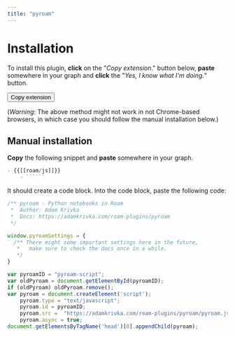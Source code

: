 ```yaml
---
title: "pyroam"
---
```


# Installation

To install this plugin, **click** on the "*Copy extension*." button below, **paste** somewhere in your graph and **click** the "*Yes, I know what I'm doing.*" button.

<form action="javascript:%3B(()%3D%3E%7Blet%20l%20%3D%20function(e)%20%7B%0Ae.clipboardData.setData(%22text%2Fplain%22%2C%20%22-%20%5B%5Bpyroam%5D%5D%20%5Cn%20%20%20%20-%20%7B%7B%5B%5Broam%2Fjs%5D%5D%7D%7D%5Cn%20%20%20%20%20%20%20%20-%20%60%60%60javascript%5Cn%2F**%20pyroam%20-%20Python%20notebooks%20in%20Roam%5Cn%20*%20%20Author%3A%20Adam%20Krivka%5Cn%20*%20%20Docs%3A%20https%3A%2F%2Fadamkrivka.com%2Froam-plugins%2Fpyroam%5Cn%20*%2F%5Cn%5Cnwindow.pyroamSettings%20%3D%20%7B%5Cn%20%20%2F**%20There%20might%20some%20important%20settings%20here%20in%20the%20future%2C%5Cn%20%20%20*%20%20%20make%20sure%20to%20check%20the%20docs%20once%20in%20a%20while.%5Cn%20%20%20*%2F%5Cn%7D%5Cn%5Cnvar%20pyroamID%20%3D%20%5C%22pyroam-script%5C%22%3B%5Cnvar%20oldPyroam%20%3D%20document.getElementById(pyroamID)%3B%5Cnif%20(oldPyroam)%20oldPyroam.remove()%3B%5Cnvar%20pyroam%20%3D%20document.createElement('script')%3B%5Cn%5Ctpyroam.type%20%3D%20%5C%22text%2Fjavascript%5C%22%3B%5Cn%5Ctpyroam.id%20%3D%20pyroamID%3B%5Cn%5Ctpyroam.src%20%3D%20%20%5C%22https%3A%2F%2Fadamkrivka.com%2Froam-plugins%2Fpyroam%2Fpyroam.js%5C%22%3B%5Cn%20%20%5Ctpyroam.async%20%3D%20true%3B%5Cndocument.getElementsByTagName('head')%5B0%5D.appendChild(pyroam)%3B%60%60%60%5Cn%22)%0Ae.clipboardData.setData(%22text%2Fhtml%22%2C%20%22%3Chtml%3E%5Cr%5Cn%3Cbody%3E%5Cr%5Cn%3C!--StartFragment--%3E%3Cul%3E%3Cli%20style%3D%5C%22text-align%3Ainherit%3B%5C%22%3E%3Cspan%20style%3D%5C%22text-align%3Ainherit%3B%5C%22%3E%3Cspan%3E%5B%5Bpyroam%5D%5D%20%3C%2Fspan%3E%3C%2Fspan%3E%3Cul%3E%3Cli%20style%3D%5C%22text-align%3Ainherit%3B%5C%22%3E%3Cspan%20style%3D%5C%22text-align%3Ainherit%3B%5C%22%3E%3Cspan%3E%7B%7B%5B%5Broam%2Fjs%5D%5D%7D%7D%3C%2Fspan%3E%3C%2Fspan%3E%3Cul%3E%3Cli%20style%3D%5C%22text-align%3Ainherit%3B%5C%22%3E%3Cspan%20style%3D%5C%22text-align%3Ainherit%3B%5C%22%3E%3Cspan%3E%3Cpre%3E%3Ccode%3Ejavascript%5Cn%2F**%20pyroam%20-%20Python%20notebooks%20in%20Roam%5Cn%20*%20%20Author%3A%20Adam%20Krivka%5Cn%20*%20%20Docs%3A%20https%3A%2F%2Fadamkrivka.com%2Froam-plugins%2Fpyroam%5Cn%20*%2F%5Cn%5Cnwindow.pyroamSettings%20%3D%20%7B%5Cn%20%20%2F**%20There%20might%20some%20important%20settings%20here%20in%20the%20future%2C%5Cn%20%20%20*%20%20%20make%20sure%20to%20check%20the%20docs%20once%20in%20a%20while.%5Cn%20%20%20*%2F%5Cn%7D%5Cn%5Cnvar%20pyroamID%20%3D%20%5C%22pyroam-script%5C%22%3B%5Cnvar%20oldPyroam%20%3D%20document.getElementById(pyroamID)%3B%5Cnif%20(oldPyroam)%20oldPyroam.remove()%3B%5Cnvar%20pyroam%20%3D%20document.createElement('script')%3B%5Cn%5Ctpyroam.type%20%3D%20%5C%22text%2Fjavascript%5C%22%3B%5Cn%5Ctpyroam.id%20%3D%20pyroamID%3B%5Cn%5Ctpyroam.src%20%3D%20%20%5C%22https%3A%2F%2Fadamkrivka.com%2Froam-plugins%2Fpyroam%2Fpyroam.js%5C%22%3B%5Cn%20%20%5Ctpyroam.async%20%3D%20true%3B%5Cndocument.getElementsByTagName('head')%5B0%5D.appendChild(pyroam)%3B%3C%2Fcode%3E%3C%2Fpre%3E%3C%2Fspan%3E%3C%2Fspan%3E%3C%2Fli%3E%3C%2Ful%3E%3C%2Fli%3E%3C%2Ful%3E%3C%2Fli%3E%3C%2Ful%3E%3C!--EndFragment--%3E%5Cr%5Cn%3C%2Fbody%3E%5Cr%5Cn%3C%2Fhtml%3E%22)%0Ae.clipboardData.setData(%22roam%2Fdata%22%2C%20%22%5B%5C%22%5E%20%5C%22%2C%5C%22~%3Agraph-name%5C%22%2C%5C%22roam-js-dev-brave%5C%22%2C%5C%22~%3Atype%5C%22%2C%5C%22~%3Acopy%5C%22%2C%5C%22~%3Acopied-data%5C%22%2C%5B%5B%5C%22%5E%20%5C%22%2C%5C%22~%3Acreate%2Fuser%5C%22%2C%5B%5C%22%5E%20%5C%22%2C%5C%22~%3Auser%2Fuid%5C%22%2C%5C%22NN3wahQsfoW2IowIsDJHVJbMTvT2%5C%22%5D%2C%5C%22~%3Ablock%2Fstring%5C%22%2C%5C%22%5B%5Bpyroam%5D%5D%20%5C%22%2C%5C%22~%3Acreate%2Ftime%5C%22%2C1614936980460%2C%5C%22~%3Aedit%2Fuser%5C%22%2C%5B%5C%22%5E%20%5C%22%2C%5C%22%5E5%5C%22%2C%5C%22NN3wahQsfoW2IowIsDJHVJbMTvT2%5C%22%5D%2C%5C%22~%3Ablock%2Fchildren%5C%22%2C%5B%5B%5C%22%5E%20%5C%22%2C%5C%22%5E4%5C%22%2C%5B%5C%22%5E%20%5C%22%2C%5C%22%5E5%5C%22%2C%5C%22NN3wahQsfoW2IowIsDJHVJbMTvT2%5C%22%5D%2C%5C%22%5E6%5C%22%2C%5C%22%7B%7B%5B%5Broam%2Fjs%5D%5D%7D%7D%5C%22%2C%5C%22%5E7%5C%22%2C1614936982236%2C%5C%22%5E8%5C%22%2C%5B%5C%22%5E%20%5C%22%2C%5C%22%5E5%5C%22%2C%5C%22NN3wahQsfoW2IowIsDJHVJbMTvT2%5C%22%5D%2C%5C%22%5E9%5C%22%2C%5B%5B%5C%22%5E%20%5C%22%2C%5C%22%5E4%5C%22%2C%5B%5C%22%5E%20%5C%22%2C%5C%22%5E5%5C%22%2C%5C%22NN3wahQsfoW2IowIsDJHVJbMTvT2%5C%22%5D%2C%5C%22%5E6%5C%22%2C%5C%22~%60%60%60javascript%5C%5Cn%2F**%20pyroam%20-%20Python%20notebooks%20in%20Roam%5C%5Cn%20*%20%20Author%3A%20Adam%20Krivka%5C%5Cn%20*%20%20Docs%3A%20https%3A%2F%2Fadamkrivka.com%2Froam-plugins%2Fpyroam%5C%5Cn%20*%2F%5C%5Cn%5C%5Cnwindow.pyroamSettings%20%3D%20%7B%5C%5Cn%20%20%2F**%20There%20might%20some%20important%20settings%20here%20in%20the%20future%2C%5C%5Cn%20%20%20*%20%20%20make%20sure%20to%20check%20the%20docs%20once%20in%20a%20while.%5C%5Cn%20%20%20*%2F%5C%5Cn%7D%5C%5Cn%5C%5Cnvar%20pyroamID%20%3D%20%5C%5C%5C%22pyroam-script%5C%5C%5C%22%3B%5C%5Cnvar%20oldPyroam%20%3D%20document.getElementById(pyroamID)%3B%5C%5Cnif%20(oldPyroam)%20oldPyroam.remove()%3B%5C%5Cnvar%20pyroam%20%3D%20document.createElement('script')%3B%5C%5Cn%5C%5Ctpyroam.type%20%3D%20%5C%5C%5C%22text%2Fjavascript%5C%5C%5C%22%3B%5C%5Cn%5C%5Ctpyroam.id%20%3D%20pyroamID%3B%5C%5Cn%5C%5Ctpyroam.src%20%3D%20%20%5C%5C%5C%22https%3A%2F%2Fadamkrivka.com%2Froam-plugins%2Fpyroam%2Fpyroam.js%5C%5C%5C%22%3B%5C%5Cn%20%20%5C%5Ctpyroam.async%20%3D%20true%3B%5C%5Cndocument.getElementsByTagName('head')%5B0%5D.appendChild(pyroam)%3B%60%60%60%5C%22%2C%5C%22%5E7%5C%22%2C1614936987208%2C%5C%22%5E8%5C%22%2C%5B%5C%22%5E%20%5C%22%2C%5C%22%5E5%5C%22%2C%5C%22NN3wahQsfoW2IowIsDJHVJbMTvT2%5C%22%5D%2C%5C%22~%3Ablock%2Fuid%5C%22%2C%5C%22axwryAyPZ%5C%22%2C%5C%22~%3Ablock%2Fopen%5C%22%2Ctrue%2C%5C%22~%3Aedit%2Ftime%5C%22%2C1614956346862%2C%5C%22~%3Ablock%2Forder%5C%22%2C0%5D%5D%2C%5C%22%5E%3A%5C%22%2C%5C%22AxYW5wsjk%5C%22%2C%5C%22%5E%3B%5C%22%2Cfalse%2C%5C%22%5E%3C%5C%22%2C1614936986491%2C%5C%22%5E%3D%5C%22%2C0%5D%5D%2C%5C%22%5E%3A%5C%22%2C%5C%22FiQME34Fk%5C%22%2C%5C%22%5E%3B%5C%22%2Ctrue%2C%5C%22%5E%3C%5C%22%2C1614956365167%2C%5C%22%5E%3D%5C%22%2C0%5D%5D%5D%22)%0Ae.preventDefault()%0A%7D%0Adocument.addEventListener(%22copy%22%2C%20l)%0Adocument.execCommand(%22copy%22)%0Adocument.removeEventListener(%22copy%22%2C%20l)%7D)()%3B">
<button title="">Copy extension</button>
</form>


(*Warning*: The above method might not work in not Chrome-based browsers, in which case you should follow the manual installation below.)

## Manual installation

**Copy** the following snippet and **paste** somewhere in your graph.

```js
- {{[[roam/js]]}}
    - ``````
```

It should create a code block. Into the code block, paste the following code:

```js
/** pyroam - Python notebooks in Roam
 *  Author: Adam Krivka
 *  Docs: https://adamkrivka.com/roam-plugins/pyroam
 */

window.pyroamSettings = {
  /** There might some important settings here in the future,
   *   make sure to check the docs once in a while.
   */
}

var pyroamID = "pyroam-script";
var oldPyroam = document.getElementById(pyroamID);
if (oldPyroam) oldPyroam.remove();
var pyroam = document.createElement('script');
	pyroam.type = "text/javascript";
	pyroam.id = pyroamID;
	pyroam.src =  "https://adamkrivka.com/roam-plugins/pyroam/pyroam.js";
  	pyroam.async = true;
document.getElementsByTagName('head')[0].appendChild(pyroam);
```